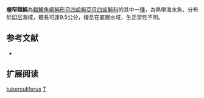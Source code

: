 {{Speciesbox
| name = 瘤窄額魨
| image = 
| image_width = 250px
| status = LC
| status_system = IUCN3.1 
| genus = Torquigener
| species = tuberculiferus
| authority = [[Ogilby|Ogilby]], 1912
| synonyms = *''Spheroides tuberculiferus ,Ogilby, 1912 ''
}}
'''瘤窄額魨'''為[[輻鰭魚綱|輻鰭魚綱]][[魨形目|魨形目]][[四齒魨亞目|四齒魨亞目]][[四齒魨科|四齒魨科]]的其中一[[種|種]]，為熱帶海水魚，分布於[[印尼|印尼]]海域，體長可達9.5公分，棲息在底層水域，生活習性不明。
==参考文献==
*{{FishBase_species|genus=Torquigener|species=tuberculiferus |year=2014|month=3}}

== 扩展阅读 ==
{{refbegin}}
{{wikispecies-inline|Torquigener tuberculiferus |瘤窄額魨}}
{{refend}}
{{Taxonbar|from=Q1924546}}

[[Category:窄額魨屬|tuberculiferus]]
[[Category:1912年描述的魚類|T]]


{{魚類小作品}}